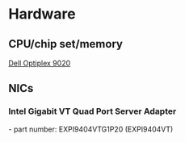 = Hardware =
== CPU/chip set/memory ==
[[dell_optiplex9020|Dell Optiplex 9020]]

== NICs ==
=== Intel Gigabit VT Quad Port Server Adapter ===
- part number: EXPI9404VTG1P20 (EXPI9404VT)
